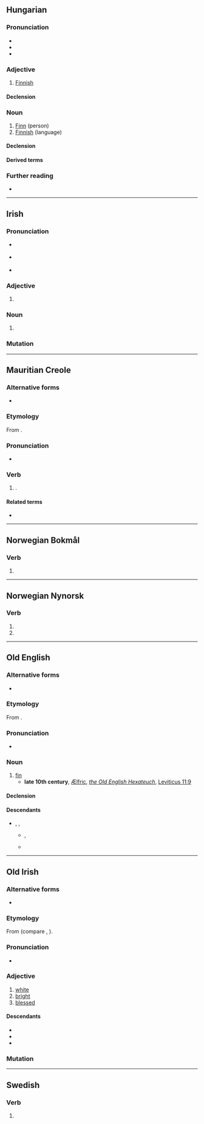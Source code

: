 {{also|Finn|fínn}}
==Hungarian==

===Pronunciation===
* {{hu-IPA}}
* {{hyphenation|hu|finn}}
* {{rhymes|hu|inː}}

===Adjective===
{{hu-adj|-}}

# [[Finnish]] {{gloss|of or relating to [[Finland]], its people or language}}

====Declension====
{{hu-infl-nom|finne|e|esm_sg=1}}

===Noun===
{{hu-noun|~|ek}}

# [[Finn]] (person)
# [[Finnish]] (language)

====Declension====
{{hu-infl-nom|finne|e}}{{hu-pos-etek|finn|j|jei}}

====Derived terms====
{{col3|hu
|Finnország
|Finn Köztársaság
|Finn-öböl
}}

===Further reading===
* {{R:ErtSz}}

{{topics|hu|Languages|Nationalities}}

----

==Irish==

===Pronunciation===
* {{a|Waterford}} {{IPA|ga|/fʲiːɲ/}}
* {{a|Cork|Kerry|Galway}} {{IPA|ga|/fʲiːn̠ʲ/}}
* {{a|Mayo|Ulster}} {{IPA|ga|/fʲɪn̠ʲ/}}

===Adjective===
{{head|ga|adjective form}}

# {{inflection of|ga|fionn||voc//gen|m|s|;|{{lb|ga|archaic}}|dat|f|s}}

===Noun===
{{head|ga|noun form|g=m}}

# {{inflection of|ga|fionn||gen|s}}

===Mutation===
{{ga-mut}}

----

==Mauritian Creole==

===Alternative forms===
* {{alter|mfe|inn}}

===Etymology===
From {{der|mfe|fr|finir||finish}}.

===Pronunciation===
* {{IPA|mfe|/fin/}}

===Verb===
{{mfe-verb|finn}}

# {{lb|mfe|auxiliary}} {{non-gloss definition|Used to indicate [[present perfect]] tense or [[past tense]], commonly contracted to "{{l|mfe|inn}}" in speech}}.

====Related terms====
* {{l|mfe|fini}}

----

==Norwegian Bokmål==

===Verb===
{{head|nb|verb form}}

# {{inflection of|nb|finne||imp}}

----

==Norwegian Nynorsk==

===Verb===
{{head|nn|verb form}}

# {{nn-verb-form of|present tense|finn}}
# {{nn-verb-form of|imperative|finn}}

----

==Old English==

===Alternative forms===
* {{alter|ang|fin}}

===Etymology===
From {{inh|ang|gem-pro|*finnō}}.

===Pronunciation===
* {{ang-IPA|finn}}

===Noun===
{{ang-noun|m}}

# [[fin]]
#* '''late 10th century''', [[w:Ælfric of Eynsham|Ælfric]], ''[[w:Old English Hexateuch|the Old English Hexateuch]]'', [https://books.google.com/books?id=QrZUAAAAcAAJ&pg=PA188 Leviticus 11:9]
#*: {{quote|ang|Ne ete ġē nānne fisċ būtan þā þe habbaþ '''finnas''' and sċielle.|Don't eat any fish except those that have '''fins''' and scales.}}

====Declension====
{{ang-decl-noun-a-m|finn}}

====Descendants====
* {{desc|enm|finne}}, {{l|enm|fynne}}, {{l|enm|fyn}}
** {{desc|sco|fin}}, {{l|sco|fyn}}
** {{desc|en|fin}}

----

==Old Irish==

===Alternative forms===
* {{alter|sga|find}}

===Etymology===
From {{inh|sga|cel-pro|*windos||white}} (compare {{cog|cy|gwyn}}, {{cog|cel-gau|*windos}}).

===Pronunciation===
* {{IPA|sga|/fʲin͈/}}

===Adjective===
{{sga-adj}}

# [[white]]
# [[bright]]
# [[blessed]]

====Descendants====
* {{desc|ga|fionn}}
* {{desc|gv|fynn}}
* {{desc|gd|fionn}}

===Mutation===
{{sga-mutation|f|inn}}

----

==Swedish==

===Verb===
{{head|sv|verb form}}

# {{sv-verb-form-imp|finna}}